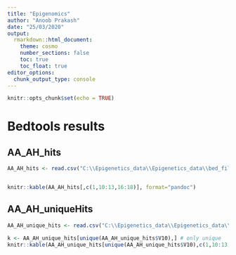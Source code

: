 ```yaml
---
title: "Epigenomics"
author: "Anoob Prakash"
date: "25/03/2020"
output:
  rmarkdown::html_document:
    theme: cosmo  
    number_sections: false
    toc: true
    toc_float: true
editor_options: 
  chunk_output_type: console
---
```





```r
knitr::opts_chunk$set(echo = TRUE)
```

# Bedtools results {.tabset .tabset-fade .tabset-pills}    

## AA_AH_hits  
```r
AA_AH_hits <- read.csv("C:\\Epigenetics_data\\Epigenetics_data\\bed_files/AA_AH_hits.bed", sep="\t", header = FALSE)


knitr::kable(AA_AH_hits[,c(1,10:13,16:18)], format="pandoc")

```

## AA_AH_uniqueHits
```r
AA_AH_unique_hits <- read.csv("C:\\Epigenetics_data\\Epigenetics_data\\bed_files/AA_AH_uniqueHits.bed", sep="\t", header = FALSE)

k <- AA_AH_unique_hits[unique(AA_AH_unique_hits$V10),] # only unique 
knitr::kable(AA_AH_unique_hits[unique(AA_AH_unique_hits$V10),c(1,10:13,16:18)], format="pandoc")
```